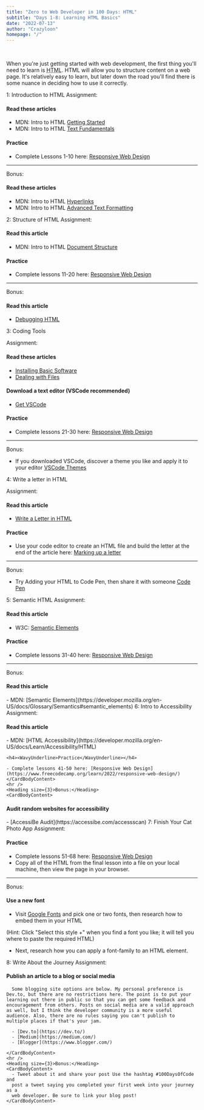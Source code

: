 ```yaml
---
title: "Zero to Web Developer in 100 Days: HTML"
subtitle: "Days 1-8: Learning HTML Basics"
date: "2022-07-13"
author: "Crazyloon"
homepage: "/"
---
```



<HTMLAnatomy />
<br />
<Roadmap />

When you're just getting started with web development, the first thing you'll need to learn is <acronym title="Hyper Text Markup Language">HTML</acronym>. HTML will allow you to structure content on a web page. It's relatively easy to learn, but later down the road you'll find there is some nuance in deciding how to use it correctly.

<BasicCard>
  <CardHeading>
    <Heading size={2}>1: Introduction to HTML</Heading>
  </CardHeading>
  <CardBody>
    <Heading size={3}>Assignment:</Heading>
    <CardBodyContent>
<h4><WavyUnderline>Read these articles</WavyUnderline></h4>

- MDN: Intro to HTML [Getting Started](https://developer.mozilla.org/en-US/docs/Learn/HTML/Introduction_to_HTML/Getting_started)
- MDN: Intro to HTML [Text Fundamentals](https://developer.mozilla.org/en-US/docs/Learn/HTML/Introduction_to_HTML/HTML_text_fundamentals)

<h4>
  <WavyUnderline>Practice</WavyUnderline>
</h4>

- Complete Lessons 1-10 here: [Responsive Web Design](https://www.freecodecamp.org/learn/2022/responsive-web-design/)

</CardBodyContent>
<hr />
    <Heading size={3}>Bonus:</Heading>
<CardBodyContent>

<h4>
  <WavyUnderline>Read these articles</WavyUnderline>
</h4>

- MDN: Intro to HTML [Hyperlinks](https://developer.mozilla.org/en-US/docs/Learn/HTML/Introduction_to_HTML/Creating_hyperlinks)
- MDN: Intro to HTML [Advanced Text Formatting](https://developer.mozilla.org/en-US/docs/Learn/HTML/Introduction_to_HTML/Advanced_text_formatting)

</CardBodyContent>
</CardBody>
</BasicCard>

<BasicCard>
  <CardHeading>
    <Heading size={2}>2: Structure of HTML</Heading>
</CardHeading>
  <CardBody>
<Heading size={3}>Assignment:</Heading>
<CardBodyContent>
<h4>
  <WavyUnderline>Read this article</WavyUnderline>
</h4>

- MDN: Intro to HTML [Document Structure](https://developer.mozilla.org/en-US/docs/Learn/HTML/Introduction_to_HTML/Document_and_website_structure)

<h4>
  <WavyUnderline>Practice</WavyUnderline>
</h4>

- Complete lessons 11-20 here: [Responsive Web Design](https://www.freecodecamp.org/learn/2022/responsive-web-design/)

</CardBodyContent>
<hr />

<Heading size={3}>Bonus:</Heading>
<CardBodyContent>
<h4>
  <WavyUnderline>Read this article</WavyUnderline>
</h4>

- [Debugging HTML](https://developer.mozilla.org/en-US/docs/Learn/HTML/Introduction_to_HTML/Debugging_HTML)

</CardBodyContent>
</CardBody>
</BasicCard>

<BasicCard>
  <CardHeading>
    <Heading size={2}>3: Coding Tools</Heading>
  </CardHeading>
  <CardBody>

<Heading size={3}>Assignment:</Heading>
<CardBodyContent>
<h4>
  <WavyUnderline>Read these articles</WavyUnderline>
</h4>

- [Installing Basic Software](https://developer.mozilla.org/en-US/docs/Learn/Getting_started_with_the_web/Installing_basic_software)
- [Dealing with Files](https://developer.mozilla.org/en-US/docs/Learn/Getting_started_with_the_web/Dealing_with_files)

<h4>
  <WavyUnderline>Download a text editor (VSCode recommended)</WavyUnderline>
</h4>

- [Get VSCode](https://code.visualstudio.com/)

<h4>
  <WavyUnderline>Practice</WavyUnderline>
</h4>

- Complete lessons 21-30 here: [Responsive Web Design](https://www.freecodecamp.org/learn/2022/responsive-web-design/)

</CardBodyContent>
<hr />

<Heading size={3}>Bonus:</Heading>
<CardBodyContent>
- If you downloaded VSCode, discover a theme you like and apply it to your editor [VSCode Themes](https://marketplace.visualstudio.com/search?target=VSCode&category=Themes&sortBy=Installs)

</CardBodyContent>
 </CardBody>
</BasicCard>

<BasicCard>
  <CardHeading>
    <Heading size={2}>4: Write a letter in HTML</Heading>
  </CardHeading>

  <CardBody>

<Heading size={3}>Assignment:</Heading>
<CardBodyContent>
<h4>
  <WavyUnderline>Read this article</WavyUnderline>
</h4>

- [Write a Letter in HTML](https://developer.mozilla.org/en-US/docs/Learn/HTML/Introduction_to_HTML/Marking_up_a_letter)

<h4>
  <WavyUnderline>Practice</WavyUnderline>
</h4>

- Use your code editor to create an HTML file and build the letter at the end of the article here: [Marking up a letter](https://developer.mozilla.org/en-US/docs/Learn/HTML/Introduction_to_HTML/Marking_up_a_letter#example)

</CardBodyContent>
<hr />

<Heading size={3}>Bonus:</Heading>
<CardBodyContent>
- Try Adding your HTML to Code Pen, then share it with someone [Code Pen](https://codepen.io)

</CardBodyContent>
</CardBody>

  </BasicCard>

<BasicCard>
  <CardHeading>
    <Heading size={2}>5: Semantic HTML</Heading>
  </CardHeading>
  <CardBody>
    <Heading size={3}>Assignment:</Heading>
    <CardBodyContent>
<h4><WavyUnderline>Read this article</WavyUnderline></h4>

- W3C: [Semantic Elements](https://www.w3schools.com/html/html5_semantic_elements.asp)

<h4>
  <WavyUnderline>Practice</WavyUnderline>
</h4>

- Complete lessons 31-40 here: [Responsive Web Design](https://www.freecodecamp.org/learn/2022/responsive-web-design/)

</CardBodyContent>
<hr />
  <Heading size={3}>Bonus:</Heading>
<CardBodyContent>
  
  <h4><WavyUnderline>Read this article</WavyUnderline></h4>
- MDN: [Semantic Elements](https://developer.mozilla.org/en-US/docs/Glossary/Semantics#semantic_elements)
</CardBodyContent>
</CardBody>
  </BasicCard>

<BasicCard>
  <CardHeading>
    <Heading size={2}>6: Intro to Accessibility</Heading>
  </CardHeading>

  <CardBody>
    <Heading size={3}>Assignment:</Heading>
    <CardBodyContent>
    <h4><WavyUnderline>Read this article</WavyUnderline></h4>
    - MDN: [HTML Accessibility](https://developer.mozilla.org/en-US/docs/Learn/Accessibility/HTML)
    
    <h4><WavyUnderline>Practice</WavyUnderline></h4>

    - Complete lessons 41-50 here: [Responsive Web Design](https://www.freecodecamp.org/learn/2022/responsive-web-design/)
    </CardBodyContent>
    <hr />
    <Heading size={3}>Bonus:</Heading>
    <CardBodyContent>

<h4>
  <WavyUnderline>Audit random websites for accessibility</WavyUnderline>
</h4>
- [AccessiBe Audit](https://accessibe.com/accessscan)

</CardBodyContent>
  </CardBody>
</BasicCard>

<BasicCard>
  <CardHeading>
    <Heading size={2}>7: Finish Your Cat Photo App</Heading>
  </CardHeading>
  <CardBody>
<Heading size={3}>Assignment:</Heading>
<CardBodyContent>
<h4><WavyUnderline>Practice</WavyUnderline></h4>

- Complete lessons 51-68 here: [Responsive Web Design](https://www.freecodecamp.org/learn/2022/responsive-web-design/)
- Copy all of the HTML from the final lesson into a file on your local machine, then view the page in your browser.

</CardBodyContent>
  <hr />
<Heading size={3}>Bonus:</Heading>
<CardBodyContent>

<h4>
  <WavyUnderline>Use a new font</WavyUnderline>
</h4>

- Visit [Google Fonts](https://fonts.google.com/) and pick one or two fonts, then research how to embed them in your HTML

<Hint>
  (Hint: Click "Select this style +" when you find a font you like; it will tell
  you where to paste the required HTML)
</Hint>

- Next, research how you can apply a font-family to an HTML element.

</CardBodyContent>
</CardBody>
</BasicCard>

<BasicCard>
  <CardHeading>
    <Heading size={2}>8: Write About the Journey</Heading>
  </CardHeading>
  <CardBody>
    <Heading size={3}>Assignment:</Heading>
    <CardBodyContent>
    <h4><WavyUnderline>Publish an article to a blog or social media</WavyUnderline></h4>
      
      Some blogging site options are below. My personal preference is Dev.to, but there are no restrictions here. The point is to put your learning out there in public so that you can get some feedback and encouragement from others. Posts on social media are a valid approach as well, but I think the developer community is a more useful audience. Also, there are no rules saying you can't publish to multiple places if that's your jam.

      - [Dev.to](https://dev.to/)
      - [Medium](https://medium.com/)
      - [Blogger](https://www.blogger.com/)

    </CardBodyContent>
    <hr />
    <Heading size={3}>Bonus:</Heading>
    <CardBodyContent>
      - Tweet about it and share your post Use the hashtag #100DaysOfCode and
      post a tweet saying you completed your first week into your journey as a
      web developer. Be sure to link your blog post!
    </CardBodyContent>

  </CardBody>
</BasicCard>
